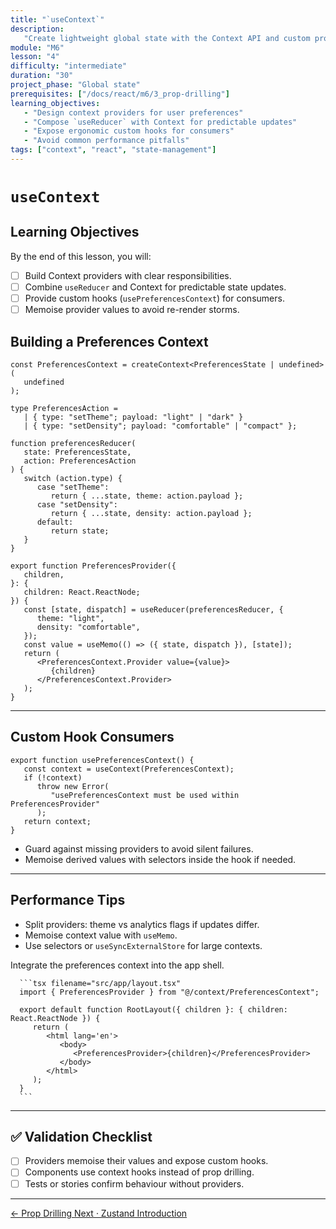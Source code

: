 ```yaml
---
title: "`useContext`"
description:
   "Create lightweight global state with the Context API and custom providers."
module: "M6"
lesson: "4"
difficulty: "intermediate"
duration: "30"
project_phase: "Global state"
prerequisites: ["/docs/react/m6/3_prop-drilling"]
learning_objectives:
   - "Design context providers for user preferences"
   - "Compose `useReducer` with Context for predictable updates"
   - "Expose ergonomic custom hooks for consumers"
   - "Avoid common performance pitfalls"
tags: ["context", "react", "state-management"]
---
```



# `useContext`

## Learning Objectives

By the end of this lesson, you will:

-  [ ] Build Context providers with clear responsibilities.
-  [ ] Combine `useReducer` and Context for predictable state updates.
-  [ ] Provide custom hooks (`usePreferencesContext`) for consumers.
-  [ ] Memoise provider values to avoid re-render storms.

## Building a Preferences Context

```tsx
const PreferencesContext = createContext<PreferencesState | undefined>(
   undefined
);

type PreferencesAction =
   | { type: "setTheme"; payload: "light" | "dark" }
   | { type: "setDensity"; payload: "comfortable" | "compact" };

function preferencesReducer(
   state: PreferencesState,
   action: PreferencesAction
) {
   switch (action.type) {
      case "setTheme":
         return { ...state, theme: action.payload };
      case "setDensity":
         return { ...state, density: action.payload };
      default:
         return state;
   }
}

export function PreferencesProvider({
   children,
}: {
   children: React.ReactNode;
}) {
   const [state, dispatch] = useReducer(preferencesReducer, {
      theme: "light",
      density: "comfortable",
   });
   const value = useMemo(() => ({ state, dispatch }), [state]);
   return (
      <PreferencesContext.Provider value={value}>
         {children}
      </PreferencesContext.Provider>
   );
}
```

---

## Custom Hook Consumers

```tsx
export function usePreferencesContext() {
   const context = useContext(PreferencesContext);
   if (!context)
      throw new Error(
         "usePreferencesContext must be used within PreferencesProvider"
      );
   return context;
}
```

-  Guard against missing providers to avoid silent failures.
-  Memoise derived values with selectors inside the hook if needed.

---

## Performance Tips

-  Split providers: theme vs analytics flags if updates differ.
-  Memoise context value with `useMemo`.
-  Use selectors or `useSyncExternalStore` for large contexts.

<Accordions type='single' className='mt-4'>
   <Accordion title='TaskFlow Pro Adoption'>
      <p>Integrate the preferences context into the app shell.</p>

      ```tsx filename="src/app/layout.tsx"
      import { PreferencesProvider } from "@/context/PreferencesContext";

      export default function RootLayout({ children }: { children: React.ReactNode }) {
         return (
            <html lang='en'>
               <body>
                  <PreferencesProvider>{children}</PreferencesProvider>
               </body>
            </html>
         );
      }
      ```

   </Accordion>
</Accordions>

---

## ✅ Validation Checklist

-  [ ] Providers memoise their values and expose custom hooks.
-  [ ] Components use context hooks instead of prop drilling.
-  [ ] Tests or stories confirm behaviour without providers.

---

<div className='mt-8 flex justify-between'>
   <a
      href='/docs/react/m6/3_prop-drilling'
      className='text-sm font-medium text-muted-foreground hover:text-foreground'
   >
      ← Prop Drilling
   </a>
   <a
      href='/docs/react/m6/5_zustand-introduction'
      className='text-sm font-medium text-primary hover:text-primary/80'
   >
      Next · Zustand Introduction
   </a>
</div>

